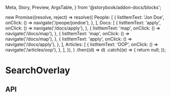   Meta,
  Story,
  Preview,
  ArgsTable,
} from '@storybook/addon-docs/blocks';

  new Promise((resolve, reject) =>
    resolve({
      People: [
        {
          listItemText: 'Jon Doe',
          onClick: () => navigate('/peope/jondoe'),
        },
      ],
      Docs: [
        {
          listItemText: 'apply',
          onClick: () => navigate('/docs/apply'),
        },
        {
          listItemText: 'map',
          onClick: () => navigate('/docs/map'),
        },
        {
          listItemText: 'map',
          onClick: () => navigate('/docs/map'),
        },
        {
          listItemText: 'apply',
          onClick: () => navigate('/docs/apply'),
        },
      ],
      Articles: [
        {
          listItemText: 'OOP',
          onClick: () => navigate('/articles/oop'),
        },
      ],
    }),
  )
    .then((d) => d)
    .catch((e) => {
      return null;
    });

<Meta
  title="Search/SearchOverlay"
  component={SearchOverlay}
/>

# SearchOverlay

<Preview>
  <Story name="SearchOverlay">
    <SearchOverlay searchRequest={searchRequest} />
  </Story>
</Preview>

## API

<ArgsTable of={SearchOverlay} />
